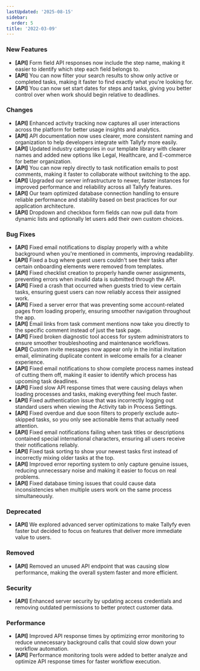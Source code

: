 ```yaml
---
lastUpdated: '2025-08-15'
sidebar:
  order: 5
title: '2022-03-09'
---
```


### New Features

- **[API]** Form field API responses now include the step name, making it easier to identify which step each field belongs to.
- **[API]** You can now filter your search results to show only active or completed tasks, making it faster to find exactly what you're looking for.
- **[API]** You can now set start dates for steps and tasks, giving you better control over when work should begin relative to deadlines.

### Changes

- **[API]** Enhanced activity tracking now captures all user interactions across the platform for better usage insights and analytics.
- **[API]** API documentation now uses clearer, more consistent naming and organization to help developers integrate with Tallyfy more easily.
- **[API]** Updated industry categories in our template library with clearer names and added new options like Legal, Healthcare, and E-commerce for better organization.
- **[API]** You can now reply directly to task notification emails to post comments, making it faster to collaborate without switching to the app.
- **[API]** Upgraded our server infrastructure to newer, faster instances for improved performance and reliability across all Tallyfy features.
- **[API]** Our team optimized database connection handling to ensure reliable performance and stability based on best practices for our application architecture.
- **[API]** Dropdown and checkbox form fields can now pull data from dynamic lists and optionally let users add their own custom choices.

### Bug Fixes

- **[API]** Fixed email notifications to display properly with a white background when you're mentioned in comments, improving readability.
- **[API]** Fixed a bug where guest users couldn't see their tasks after certain onboarding elements were removed from templates.
- **[API]** Fixed checklist creation to properly handle owner assignments, preventing errors when invalid data is submitted through the API.
- **[API]** Fixed a crash that occurred when guests tried to view certain tasks, ensuring guest users can now reliably access their assigned work.
- **[API]** Fixed a server error that was preventing some account-related pages from loading properly, ensuring smoother navigation throughout the app.
- **[API]** Email links from task comment mentions now take you directly to the specific comment instead of just the task page.
- **[API]** Fixed broken diagnostic tool access for system administrators to ensure smoother troubleshooting and maintenance workflows.
- **[API]** Custom invite messages now appear only in the initial invitation email, eliminating duplicate content in welcome emails for a cleaner experience.
- **[API]** Fixed email notifications to show complete process names instead of cutting them off, making it easier to identify which process has upcoming task deadlines.
- **[API]** Fixed slow API response times that were causing delays when loading processes and tasks, making everything feel much faster.
- **[API]** Fixed authentication issue that was incorrectly logging out standard users when viewing the Activity tab in Process Settings.
- **[API]** Fixed overdue and due soon filters to properly exclude auto-skipped tasks, so you only see actionable items that actually need attention.
- **[API]** Fixed email notifications failing when task titles or descriptions contained special international characters, ensuring all users receive their notifications reliably.
- **[API]** Fixed task sorting to show your newest tasks first instead of incorrectly mixing older tasks at the top.
- **[API]** Improved error reporting system to only capture genuine issues, reducing unnecessary noise and making it easier to focus on real problems.
- **[API]** Fixed database timing issues that could cause data inconsistencies when multiple users work on the same process simultaneously.

### Deprecated

- **[API]** We explored advanced server optimizations to make Tallyfy even faster but decided to focus on features that deliver more immediate value to users.

### Removed

- **[API]** Removed an unused API endpoint that was causing slow performance, making the overall system faster and more efficient.

### Security

- **[API]** Enhanced server security by updating access credentials and removing outdated permissions to better protect customer data.

### Performance

- **[API]** Improved API response times by optimizing error monitoring to reduce unnecessary background calls that could slow down your workflow automation.
- **[API]** Performance monitoring tools were added to better analyze and optimize API response times for faster workflow execution.
